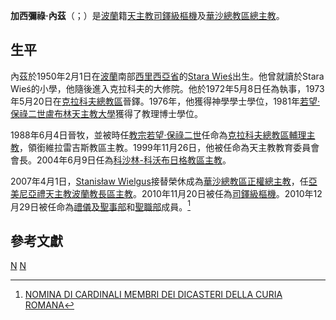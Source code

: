{{Blpsources|time=2020-04-28T20:10:18+00:00}}
{{Infobox Christian leader
| type = Cardinal
| honorific-prefix = 
| name = 加西彌祿·內茲<br />Kazimierz Nycz
| honorific-suffix =
| title = [[天主教華沙總教區|天主教華沙總教區總主教]]
| image = Kazimierz Nycz.jpg
| imagesize = 
| alt = Cardinal Kazimierz Nycz
| caption = 
| church = 
| archdiocese = 華沙
| diocese = 
| appointed = 2007年3月3日
| enthroned = 2007年4月1日
| ended =
| predecessor = [[Stanisław_Wielgus|Stanisław Wielgus]]
| opposed =
| successor = 
| other_post = {{unbulleted list|[[San_Martino_ai_Monti|Cardinal-Priest of Ss. Silvestro e Martino ai Monti]]|[[亞美尼亞禮天主教波蘭教長區|亞美尼亞禮天主教波蘭教長區教長]]}}
| ordination = 1973年5月20日
| ordained_by = 
| consecration = 1988年6月4日
| consecrated_by = [[方濟各·馬哈爾斯基|方濟各·馬哈爾斯基]]
| cardinal = 2010年11月20日
| rank = [[樞機|司鐸級樞機]]
| previous_post = {{unbulleted list|[[天主教克拉科夫總教區|克拉科夫總教區輔理主教]]（1988年－2004年）|維拉雷吉斯領銜教區領銜主教（1988年－2004年）|[[天主教科沙林-科沃布日格教區|科沙林-科沃布日格教區主教]]（2004年－2007年）}}
| motto = Ex Hominibus, pro Hominibus
<!-- -------- Personal details -------- -->
| birth_name = Kazimierz Nycz
| birth_date =  {{birth date and age|1950|02|01|df=yes}}
| birth_place = [[波蘭|波蘭]][[西里西亞省|西里西亞省]][[Stara_Wieś|Stara Wieś]]
| death_date =
| death_place =
| buried =
| nationality = 波蘭
| religion = 天主教
| residence =
| parents =
| spouse =
| coat_of_arms = Coat of arms of Kazimierz Nycz.svg
}}
'''加西彌祿·內茲'''（{{lang-pl|Kazimierz Nycz}}；{{bd|1950年|2月1日|catIdx=Kazimierz Nycz}}）是[[波蘭|波蘭]]籍[[天主教|天主教]][[樞機|司鐸級樞機]]及[[天主教華沙總教區|華沙總教區總主教]]。

==生平==
內茲於1950年2月1日在[[波蘭|波蘭]]南部[[西里西亞省|西里西亞省]]的[[Stara_Wieś|Stara Wieś]]出生。他曾就讀於Stara Wieś的小學，他隨後進入克拉科夫的大修院。他於1972年5月8日任為執事，1973年5月20日在[[天主教克拉科夫總教區|克拉科夫總教區]]晉鐸。1976年，他獲得神學學士學位，1981年[[若望·保祿二世盧布林天主教大學|若望·保祿二世盧布林天主教大學]]獲得了教理博士學位。

1988年6月4日晉牧，並被時任[[教宗|教宗]][[若望·保祿二世|若望·保祿二世]]任命為[[天主教克拉科夫總教區|克拉科夫總教區輔理主教]]，領銜維拉雷吉斯教區主教。1999年11月26日，他被任命為天主教教育委員會會長。2004年6月9日任為[[天主教科沙林-科沃布日格教區|科沙林-科沃布日格教區主教]]。

2007年4月1日，[[Stanisław_Wielgus|Stanisław Wielgus]]接替榮休成為[[天主教華沙總教區|華沙總教區正權總主教]]，任[[亞美尼亞禮天主教波蘭教長區|亞美尼亞禮天主教波蘭教長區主教]]。2010年11月20日被任為[[樞機|司鐸級樞機]]。2010年12月29日被任命為[[禮儀及聖事部|禮儀及聖事部]]和[[聖職部|聖職部]]成員。<ref>[http://press.catholica.va/news_services/bulletin/news/26626.phpindex=26626&po_date=29.12.2010&lang=en NOMINA DI CARDINALI MEMBRI DEI DICASTERI DELLA CURIA ROMANA]{{dead link|date=2017年11月 |bot=InternetArchiveBot |fix-attempted=yes }}</ref>

==參考文獻==
{{reflist}}

{{樞機團}}
{{Authority control}}
[[Category:波蘭樞機|N]]
[[Category:波蘭天主教徒|N]]